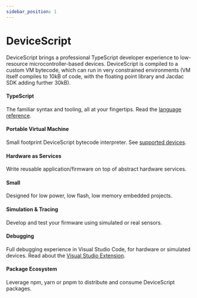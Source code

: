 ```yaml
---
sidebar_position: 1
---
```


# DeviceScript

DeviceScript brings a professional TypeScript developer experience to low-resource microcontroller-based devices.
DeviceScript is compiled to a custom VM bytecode, which can run in very constrained
environments (VM itself compiles to 10kB of code, with the floating point library and Jacdac SDK adding further 30kB).

#### TypeScript

The familiar syntax and tooling, all at your fingertips. Read the [language reference](/language).

#### Portable Virtual Machine

Small footprint DeviceScript bytecode interpreter. See [supported devices](/devices).

#### Hardware as Services

Write reusable application/firmware on top of abstract hardware services.

#### Small

Designed for low power, low flash, low memory embedded projects.

#### Simulation & Tracing

Develop and test your firmware using simulated or real sensors.

#### Debugging

Full debugging experience in Visual Studio Code, for hardware or simulated devices. Read about the [Visual Studio Extension](/getting-started/vscode).

#### Package Ecosystem

Leverage npm, yarn or pnpm to distribute and consume DeviceScript packages.

